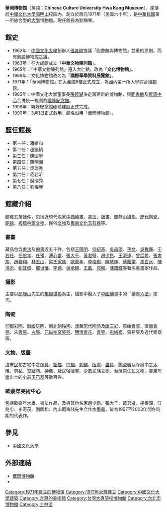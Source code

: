 {{Infobox Museum
 |name          = 中國文化大學華岡博物館
 |native_name   = Chinese Culture University Hwa Kang Museum
 |image         = 
 |imagesize     = 400
 |map_type      = <!--Taiwan--><!--需要提供坐標-->
 |latitude      = 
 |longitude     = 
 |map_size      = 
 |map_caption   = 
 |map_type_zh   = 
 |coordinates   = 
 |location      = {{ROC-TW}}<br>11114 [[臺北市|臺北市]][[士林區|士林區]]華岡路55號
 |established   = 1971年
 |dissolved     =
 |area          = 
 |type          = [[私立|私立]]，[[藝術博物館|藝術博物館]]
 |collection    = 典藏書畫及文物五萬多件
 |visitors      =
 |前身          = 國際華學資料展覽館
 |director      = [[中國文化大學|中國文化大學]]
 |curator       = 劉梅琴
 |publictransit = [[臺北捷運|臺北捷運]][[淡水信義線|淡水信義線]][[劍潭站|劍潭站]]或[[士林站|士林站]]轉乘260、紅5公車
 |openinghours  = 週一至週五 09:00-16:00 國定假日休館
 |tel           = (02)2861-0511 分機17607
 |website       = [http://hkm.pccu.edu.tw/index.php]
}}
'''華岡博物館'''（英語：'''Chinese Culture University Hwa Kang Museum'''），座落於[[中國文化大學|中國文化大學]][[陽明山|陽明山]]校區內，創立於西元1971年（民國六十年），是[[中華民國|中華民國]]第一所綜合型的[[大學|大學]]博物館。現任館長為劉梅琴。

==館史==

*1962年：[[中國文化大學|中國文化大學]]創辦人[[張其昀|張其昀]]提議「圖書館與博物館」並重的原則，而有創設博物館之議。
*1963年：在大成館成立「'''中華文物陳列館'''」。
*1965年：「中華文物陳列館」遷入大仁館，改為「'''文化博物館'''」。
*1968年：文化博物館改名為「'''國際華學資料展覽館'''」。
*1971年：「華岡博物館」在大義館6樓正式成立，為國內第一所大學綜合[[博物館|博物館]]。
*1985年：中國文化大學董事長[[張鏡湖|張鏡湖]]決定籌建新的博物館，與[[圖書館|圖書館]]及[[資訊中心|資訊中心]]合併統一規劃為[[曉峰紀念館|曉峰紀念館]]。
*1998年：曉峰紀念館硬體建設正式完成。
*1999年：3月1日正式啟用，館名沿用「華岡博物館」。

==歷任館長==

*第一任：潘維和
*第二任：趙振績
*第三任：陳國寧
*第四任：陳明湘
*第五任：吳瑞秀
*第六任：嵇若昕
*第七任：吳瑞秀
*第八任：劉梅琴

== 館藏介紹 ==
館藏五萬餘件，包括近現代名家[[中西繪畫|中西繪畫]]、[[書法|書法]]、[[版畫|版畫]]、郎靜山[[攝影|攝影]]、[[歷代陶瓷|歷代陶瓷]]、[[銅器|銅器]]、[[板橋林家文物|板橋林家文物]]、民俗[[文物|文物]]及[[卑南文化玉石器|卑南文化玉石器]]等。
=== 書畫 ===
藏品包含[[書法|書法]]及[[繪畫|繪畫]]近五千件，包括[[王陽明|王陽明]]、[[何紹基|何紹基]]、[[吳昌碩|吳昌碩]]、[[孫文|孫文]]、[[吳稚暉|吳稚暉]]、[[于右任|于右任]]、[[任伯年|任伯年]]、[[任預|任預]]、[[溥心畬|溥心畬]]、[[張大千|張大千]]、[[黃君璧|黃君璧]]、[[趙少昂|趙少昂]]、[[王濟遠|王濟遠]]、[[曾后希|曾后希]]、[[張書旂|張書旂]]、[[趙春翔|趙春翔]]、[[林玉山|林玉山]]、[[梁氏家族|梁氏家族]]、[[歐豪年|歐豪年]]、[[李梅樹|李梅樹]]、[[陳慧坤|陳慧坤]]、[[蔡蔭棠|蔡蔭棠]]、[[馬白水|馬白水]]、[[陳清汾|陳清汾]]、[[劉其偉|劉其偉]]、[[鄭世璠|鄭世璠]]、[[李德|李德]]、[[吳承硯|吳承硯]]、[[王藍|王藍]]、[[郭軔|郭軔]]、[[陳銀輝|陳銀輝]]等著名書畫家作品。

=== 攝影 ===
主要以[[郎靜山|郎靜山]]先生的[[集錦|集錦]][[攝影|攝影]]為主，攝影中融入了[[中國繪畫|中國繪畫]]中的「繪畫[[六法|六法]]」技巧。

=== 陶瓷 ===
[[仰韶文化|仰韶]][[彩陶|彩陶]]、[[戰國|戰國]][[灰陶|灰陶]]、[[南北朝|南北朝]][[釉陶|釉陶]]、[[漢朝|漢]]至[[宋代|宋代]][[陶俑|陶俑]]及[[唐三彩|唐三彩]]、原始[[青瓷|青瓷]]、漢[[唐|唐]][[青瓷|青瓷]]、宋[[青瓷|青瓷]]、[[白瓷|白瓷]]、[[元朝|元]][[磁州|磁州]][[窯瓷器|窯瓷器]]、[[明|明]][[清|清]][[青花|青花]]、[[青瓷|青瓷]]、[[彩繪瓷|彩繪瓷]]、貿易瓷及近代瓷器等。

=== 文物、版畫 ===
[[清|清]]末[[民|民]]初古宅中之[[傢具|傢具]]、[[窗櫺|窗櫺]]、[[門楣|門楣]]、[[刺繡|刺繡]]、[[版畫|版畫]]、[[農具|農具]]、[[陶瓷|陶瓷]]器及寺廟中之[[木雕|木雕]]、[[剪黏|剪黏]]、[[交趾陶|交趾陶]]、[[神像|神像]]，及民俗[[版畫|版畫]]、[[少數民族文物|少數民族文物]]、[[台灣原住民|台灣原住民]]文物、[[臺東縣|臺東]][[卑南鄉|卑南]]出土的史前[[玉石器|玉石器]]等數百件。

=== 歐豪年美術中心 ===
包括歐豪年水墨、書法作品，及與其他名家趙少昂、張大千、黃君璧、楊善深、江兆申、李奇茂、劉國松、內山雨海諸先生合作水墨畫，皆為1957至2003年間各時期的代表作。

== 參見 ==
*[[中國文化大學|中國文化大學]]

== 外部連結 ==
*[https://web.archive.org/web/20110226040345/http://www2.pccu.edu.tw/CUCH/ 華岡博物館]
*{{facebook|HwaKangMuseum|華岡博物館}}

{{中國文化大學|state=uncollapse}}
{{中國文化大學校園景點}}
{{台灣博物館}}
[[Category:1971年建立的博物馆|Category:1971年建立的博物馆]]
[[Category:1971年台灣建立|Category:1971年台灣建立]]
[[Category:中國文化大學建築|Category:中國文化大學建築]]
[[Category:台灣的美術館|Category:台灣的美術館]]
[[Category:台灣大專院校博物館|Category:台灣大專院校博物館]]
[[Category:台北市博物館|Category:台北市博物館]]
[[Category:士林區|Category:士林區]]